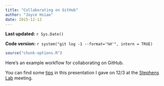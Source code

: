 ```yaml
---
title: "Collaborating on GitHub"
author: "Joyce Hsiao"
date: 2015-12-12
---
```


**Last updated:** `r Sys.Date()`

**Code version:** `r system("git log -1 --format='%H'", intern = TRUE)`

```r
source("chunk-options.R")
```

Here's an example workflow for collaborating on GitHub. 

You can find some [tips](../docs/repo-setup-tutorial-stephens-lab-2015-12-03.pdf) in this presentation I gave on 12/3 at the [Stephens Lab][lab] meeting. 

[lab]: http://stephenslab.uchicago.edu/

